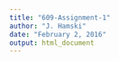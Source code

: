 ```yaml
---
title: "609-Assignment-1"
author: "J. Hamski"
date: "February 2, 2016"
output: html_document
---
```


